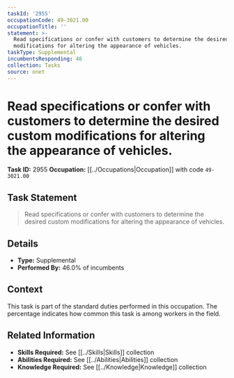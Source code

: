 ```yaml
---
taskId: '2955'
occupationCode: 49-3021.00
occupationTitle: ''
statement: >-
  Read specifications or confer with customers to determine the desired custom
  modifications for altering the appearance of vehicles.
taskType: Supplemental
incumbentsResponding: 46
collection: Tasks
source: onet
---
```

# Read specifications or confer with customers to determine the desired custom modifications for altering the appearance of vehicles.

**Task ID:** 2955
**Occupation:** [[../Occupations|Occupation]] with code `49-3021.00`

## Task Statement

> Read specifications or confer with customers to determine the desired custom modifications for altering the appearance of vehicles.

## Details

- **Type:** Supplemental
- **Performed By:** 46.0% of incumbents

## Context

This task is part of the standard duties performed in this occupation. The percentage indicates how common this task is among workers in the field.

## Related Information

- **Skills Required:** See [[../Skills|Skills]] collection
- **Abilities Required:** See [[../Abilities|Abilities]] collection
- **Knowledge Required:** See [[../Knowledge|Knowledge]] collection
